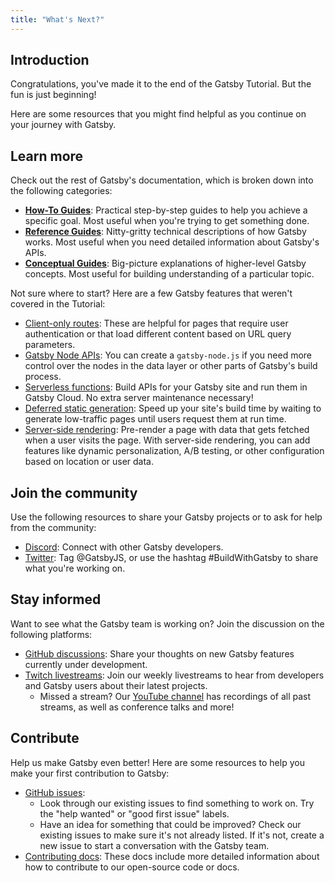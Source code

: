 ```yaml
---
title: "What's Next?"
---
```


## Introduction

Congratulations, you've made it to the end of the Gatsby Tutorial. But the fun is just beginning!

Here are some resources that you might find helpful as you continue on your journey with Gatsby.

## Learn more

Check out the rest of Gatsby's documentation, which is broken down into the following categories:

* [**How-To Guides**](/docs/how-to/): Practical step-by-step guides to help you achieve a specific goal. Most useful when you're trying to get something done.
* [**Reference Guides**](/docs/reference/): Nitty-gritty technical descriptions of how Gatsby works. Most useful when you need detailed information about Gatsby's APIs.
* [**Conceptual Guides**](/docs/conceptual/): Big-picture explanations of higher-level Gatsby concepts. Most useful for building understanding of a particular topic.

Not sure where to start? Here are a few Gatsby features that weren't covered in the Tutorial:

* [Client-only routes](/docs/how-to/routing/client-only-routes-and-user-authentication): These are helpful for pages that require user authentication or that load different content based on URL query parameters.
* [Gatsby Node APIs](/docs/reference/config-files/gatsby-node/): You can create a `gatsby-node.js` if you need more control over the nodes in the data layer or other parts of Gatsby's build process.
* [Serverless functions](/docs/reference/functions/): Build APIs for your Gatsby site and run them in Gatsby Cloud. No extra server maintenance necessary!
* [Deferred static generation](/docs/how-to/rendering-options/using-deferred-static-generation): Speed up your site's build time by waiting to generate low-traffic pages until users request them at run time.
* [Server-side rendering](/docs/how-to/rendering-options/using-server-side-rendering/): Pre-render a page with data that gets fetched when a user visits the page. With server-side rendering, you can add features like dynamic personalization, A/B testing, or other configuration based on location or user data.

## Join the community

Use the following resources to share your Gatsby projects or to ask for help from the community:

* [Discord](https://gatsby.dev/discord): Connect with other Gatsby developers.
* [Twitter](https://twitter.com/gatsbyjs): Tag @GatsbyJS, or use the hashtag #BuildWithGatsby to share what you're working on.

## Stay informed

Want to see what the Gatsby team is working on? Join the discussion on the following platforms:

* [GitHub discussions](https://github.com/gatsbyjs/gatsby/discussions): Share your thoughts on new Gatsby features currently under development.
* [Twitch livestreams](https://www.twitch.tv/gatsbyjs): Join our weekly livestreams to hear from developers and Gatsby users about their latest projects.
    * Missed a stream? Our [YouTube channel](https://www.youtube.com/c/Gatsbyjs) has recordings of all past streams, as well as conference talks and more!

## Contribute

Help us make Gatsby even better! Here are some resources to help you make your first contribution to Gatsby:

* [GitHub issues](https://github.com/gatsbyjs/gatsby/issues):
    * Look through our existing issues to find something to work on. Try the "help wanted" or "good first issue" labels.
    * Have an idea for something that could be improved? Check our existing issues to make sure it's not already listed. If it's not, create a new issue to start a conversation with the Gatsby team.
* [Contributing docs](/contributing/): These docs include more detailed information about how to contribute to our open-source code or docs.
